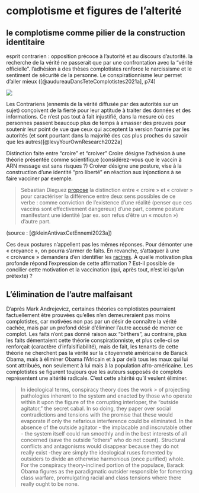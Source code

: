 # complotisme et figures de l'alterité

## le complotisme comme pilier de la construction identitaire

esprit contrarien : opposition précoce à l'autorité et au discours d'autorité. la recherche de la vérité ne passerait que par une confrontation avec la "vérité officielle".
l'adhésion à des thèses complotistes renforce le narcissisme et le sentiment de sécurité de la personne. Le conspirationnisme leur permet d'aller mieux ([@audureauDansTeteComplotistes2021a], p74)

![](images/lion_noir.png)


Les Contrariens (ennemis de la vérité diffusée par des autorités sur un sujet) conçoivent de la fierté pour leur aptitude à traiter des données et des informations. Ce n'est pas tout à fait injustifié, dans la mesure où ces personnes passent beaucoup plus de temps à amasser des preuves pour soutenir leur point de vue que ceux qui acceptent la version fournie par les autorités (et sont pourtant dans la majorité des cas plus proches du savoir que les autres)[@levyYourOwnResearch2022a]

Distinction faite entre "croire" et "croiver"
Croire désigne l'adhésion à une théorie présentée comme scientifique (considérez-vous que le vaccin à ARN message est sans risques ?)
Croiver désigne une posture, vise à la construction d'une identité "pro liberté" en réaction aux injonctions à se faire vacciner par exemple.

> Sebastian Dieguez [propose](https://eliotteditions.fr/10-croiver/) la distinction entre « croire » et « croiver » pour caractériser la différence entre deux sens possibles de ce verbe : comme conviction de l’existence d’une réalité (penser que ces vaccins sont effectivement dangereux) d’une part, comme posture manifestant une identité (par ex. son refus d’être un « mouton ») d’autre part.

(source : [@kleinAntivaxCetEnnemi2023a])

Ces deux postures n’appellent pas les mêmes réponses. Pour démonter une « croyance », on pourra s’armer de faits. En revanche, s’attaquer à une « croivance » demandera d’en identifier les [racines](https://journals.sagepub.com/doi/abs/10.1177/0963721420969364). À quelle motivation plus profonde répond l’expression de cette affirmation ? Est-il possible de concilier cette motivation et la vaccination (qui, après tout, n’est ici qu’un prétexte) ?

## L'élimination de l'autre malfaisant

D'après Mark Andrejevicz, certaines théories complotistes pourraient factuellement être prouvées qu'elles n'en demeureraient pas moins complotistes, car motivées non pas par un désir de connaître la vérité cachée, mais par un profond désir d'éliminer l'autre accusé de mener ce complot. Les faits n'ont pas donné raison aux "birthers", au contraire, plus les faits démentaient cette théorie conspirationniste, et plus celle-ci se renforçait (caractère d'infalsifiabilité), mais de fait, les tenants de cette théorie ne cherchent pas la vérité sur la citoyenneté américaine de Barack Obama, mais à éliminer Obama l'Africain et à par delà tous les maux qui lui sont attribués, non seulement à lui mais à la population afro-américaine. Les complotistes se figurent toujours que les auteurs supposés de complots représentent une altérité radicale. C'est cette altérité qu'il veulent éliminer. 

> In ideological terms, conspiracy theory does the work > of projecting pathologies inherent to the system and enacted by those who operate within it upon the 
> figure of the corrupting interloper, the "outside agitator," the secret cabal. In so doing, they paper over social contradictions and tensions with the promise that these would evaporate if only the nefarious interference could be eliminated. In the absence of the outside agitator - the implacable and inscrutable other - the system itself could run smoothly and in the best interests of all concerned (save the outside "others" who do not count). Structural conflicts and antagonisms would disappear because they do not really exist -they are simply the ideological ruses fomented by outsiders to divide an otherwise harmonious (once purified) whole. For the conspiracy theory-inclined portion of the populace, Barack Obama figures as the paradigmatic outsider responsible for fomenting class warfare, promulgating racial and class tensions where there really ought to be none.